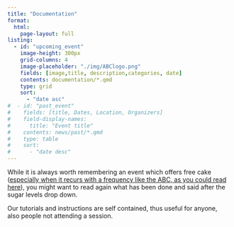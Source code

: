 ```yaml
---
title: "Documentation"
format:
  html:
    page-layout: full
listing:
  - id: "upcoming_event"
    image-height: 300px
    grid-columns: 4
    image-placeholder: "./img/ABClogo.png"
    fields: [image,title, description,categories, date]
    contents: documentation/*.qmd
    type: grid
    sort:
      - "date asc"
#  - id: "past_event"
#    fields: [title, Dates, Location, Organizers]
#    field-display-names:
#      title: "Event title"
#    contents: news/past/*.qmd
#    type: table
#    sort:
#      - "date desc"  
---
```


While it is always worth remembering an event which offers free cake ([especially when it recurs with a frequency like the ABC, as you could read here](https://louwalker.com/wp-content/uploads/2020/01/Its-time-to-rethink-office-cake-Jan-2018.pdf)), you might want to read again what has been done and said after the sugar levels drop down. 

Our tutorials and instructions are self contained, thus useful for anyone, also people not attending a session.
